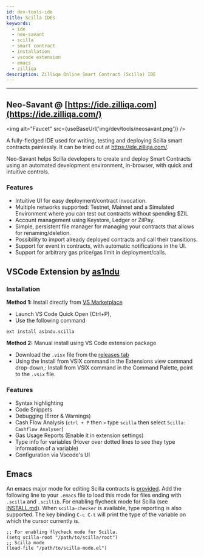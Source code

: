 ```yaml
---
id: dev-tools-ide
title: Scilla IDEs
keywords:
  - ide
  - neo-savant
  - scilla
  - smart contract
  - installation
  - vscode extension
  - emacs
  - zilliqa
description: Zilliqa Online Smart Contract (Scilla) IDE
---
```


---


## Neo-Savant @ [https://ide.zilliqa.com](https://ide.zilliqa.com/)

<img alt="Faucet" src={useBaseUrl('img/dev/tools/neosavant.png')} />

A fully-fledged IDE used for writing, testing and deploying Scilla smart contracts painlessly. It can be tried out at https://ide.zilliqa.com/.

Neo-Savant helps Scilla developers to create and deploy Smart Contracts using an automated development environment, in-browser, with quick and intuitive controls.

### Features

- Intuitive UI for easy deployment/contract invocation.
- Multiple networks supported: Testnet, Mainnet and a Simulated Environment where you can test out contracts without spending $ZIL
- Account management using Keystore, Ledger or ZilPay.
- Simple, persistent file manager for managing your contracts that allows for renaming/deletion.
- Possibility to import already deployed contracts and call their transitions.
- Support for event in contracts, with automatic notifications in the UI.
- Support for arbitrary gas price/gas limit in deployment/calls.

## VSCode Extension by [as1ndu](https://marketplace.visualstudio.com/publishers/as1ndu)

### Installation

**Method 1:** Install directly from [VS Marketplace](https://marketplace.visualstudio.com/items?itemName=as1ndu.scilla)

- Launch VS Code Quick Open (Ctrl+P),
- Use the following command

```
ext install as1ndu.scilla
```

**Method 2:** Manual install using VS Code extension package

- Download the `.visx` file from the [releases tab](https://github.com/as1ndu/scilla/releases)
- Using the Install from VSIX command in the Extensions view command drop-down,: Install from VSIX command in the Command Palette, point to the `.vsix` file.

### Features

- Syntax highlighting
- Code Snippets
- Debugging (Error & Warnings)
- Cash Flow Analysis (`ctrl + P` then `>` type `scilla` then select `Scilla: Cashflow Analyser`)
- Gas Usage Reports (Enable it in extension settings)
- Type info for variables (Hover over dotted lines to see they type information of a variable)
- Configuration via Vscode's UI

## Emacs

An emacs major mode for editing Scilla contracts is [provided](https://github.com/Zilliqa/scilla/blob/master/misc/emacs-mode/scilla-mode.el).
Add the following line to your `.emacs` file to load this mode for files ending with `.scilla` and `.scillib`.
For enabling flycheck mode for Scilla (see [INSTALL.md](https://github.com/Zilliqa/scilla/blob/master/INSTALL.md)). When `scilla-checker` is available,
type reporting is also supported. The key binding `C-c C-t` will print the type of the variable on which
the cursor currently is.

```
;; For enabling flycheck mode for Scilla.
(setq scilla-root "/path/to/scilla/root")
;; Scilla mode
(load-file "/path/to/scilla-mode.el")
```
